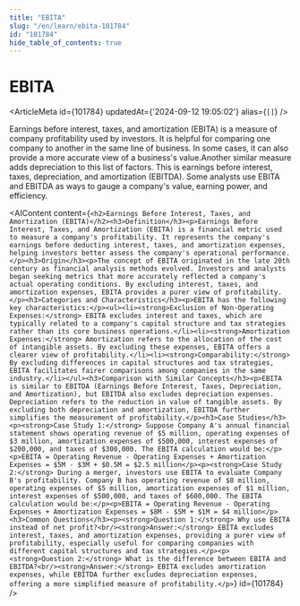 ```yaml
---
title: "EBITA"
slug: "/en/learn/ebita-101784"
id: "101784"
hide_table_of_contents: true
---
```



# EBITA

<ArticleMeta id={101784} updatedAt={'2024-09-12 19:05:02'} alias={`[]`} />
<div className='border-solid border-b border-t-0 my-4 border-[var(--ifm-color-gray-300)]' />

Earnings before interest, taxes, and amortization (EBITA) is a measure of company profitability used by investors. It is helpful for comparing one company to another in the same line of business. In some cases, it can also provide a more accurate view of a business's value.Another similar measure adds depreciation to this list of factors. This is earnings before interest, taxes, depreciation, and amortization (EBITDA). Some analysts use EBITA and EBITDA as ways to gauge a company's value, earning power, and efficiency.

<AIContent content={`<h2>Earnings Before Interest, Taxes, and Amortization (EBITA)</h2><h3>Definition</h3><p>Earnings Before Interest, Taxes, and Amortization (EBITA) is a financial metric used to measure a company's profitability. It represents the company's earnings before deducting interest, taxes, and amortization expenses, helping investors better assess the company's operational performance.</p><h3>Origin</h3><p>The concept of EBITA originated in the late 20th century as financial analysis methods evolved. Investors and analysts began seeking metrics that more accurately reflected a company's actual operating conditions. By excluding interest, taxes, and amortization expenses, EBITA provides a purer view of profitability.</p><h3>Categories and Characteristics</h3><p>EBITA has the following key characteristics:</p><ul><li><strong>Exclusion of Non-Operating Expenses:</strong> EBITA excludes interest and taxes, which are typically related to a company's capital structure and tax strategies rather than its core business operations.</li><li><strong>Amortization Expenses:</strong> Amortization refers to the allocation of the cost of intangible assets. By excluding these expenses, EBITA offers a clearer view of profitability.</li><li><strong>Comparability:</strong> By excluding differences in capital structures and tax strategies, EBITA facilitates fairer comparisons among companies in the same industry.</li></ul><h3>Comparison with Similar Concepts</h3><p>EBITA is similar to EBITDA (Earnings Before Interest, Taxes, Depreciation, and Amortization), but EBITDA also excludes depreciation expenses. Depreciation refers to the reduction in value of tangible assets. By excluding both depreciation and amortization, EBITDA further simplifies the measurement of profitability.</p><h3>Case Studies</h3><p><strong>Case Study 1:</strong> Suppose Company A's annual financial statement shows operating revenue of $5 million, operating expenses of $3 million, amortization expenses of $500,000, interest expenses of $200,000, and taxes of $300,000. The EBITA calculation would be:</p><p>EBITA = Operating Revenue - Operating Expenses + Amortization Expenses = $5M - $3M + $0.5M = $2.5 million</p><p><strong>Case Study 2:</strong> During a merger, investors use EBITA to evaluate Company B's profitability. Company B has operating revenue of $8 million, operating expenses of $5 million, amortization expenses of $1 million, interest expenses of $500,000, and taxes of $600,000. The EBITA calculation would be:</p><p>EBITA = Operating Revenue - Operating Expenses + Amortization Expenses = $8M - $5M + $1M = $4 million</p><h3>Common Questions</h3><p><strong>Question 1:</strong> Why use EBITA instead of net profit?<br/><strong>Answer:</strong> EBITA excludes interest, taxes, and amortization expenses, providing a purer view of profitability, especially useful for comparing companies with different capital structures and tax strategies.</p><p><strong>Question 2:</strong> What is the difference between EBITA and EBITDA?<br/><strong>Answer:</strong> EBITA excludes amortization expenses, while EBITDA further excludes depreciation expenses, offering a more simplified measure of profitability.</p>`} id={101784} />
